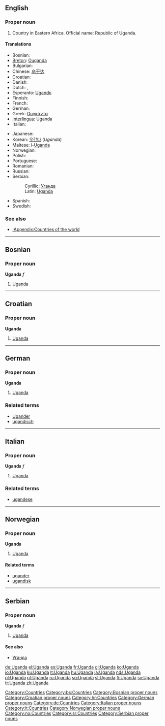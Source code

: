 ==English==
{{wikipedia}}

===Proper noun===
{{en-proper noun}}

# Country in Eastern Africa. Official name: Republic of Uganda.

====Translations====
{{top}}
*Bosnian: {{t-|bs|Uganda|f}}
*[[Breton]]: [[Ouganda]]
* Bulgarian: {{t-|bg|Уганда}}
*Chinese: [[乌干达]]
*Croatian: {{t-|hr|Uganda|f}}
* Danish: {{t-|da|Uganda}}
* Dutch: {{t-|nl|Uganda}}, {{t-|nl|Oeganda}}
*Esperanto: [[Ugando]]
* Finnish: {{t+|fi|Uganda}}
* French: {{t+|fr|Ouganda}}
* German: {{t+|de|Uganda}}
*Greek: [[Ουγκάντα]] {{f}}
*[[Interlingua]]: Uganda
* Italian: {{t-|it|Uganda}}
{{mid}}
* Japanese: {{t+|ja|ウガンダ|tr=Uganda}}
*Korean: [[우간다]] (''Uganda'')
*Maltese: l-[[Uganda]]
* Norwegian: {{t-|no|Uganda}}
* Polish: {{t+|pl|Uganda}}
* Portuguese: {{t+|pt|Uganda}}
* Romanian: {{t-|ro|Uganda|f}}
* Russian: {{t+|ru|Уганда}}
*Serbian:
*:Cyrillic: [[Уганда#Serbian|Уганда]] {{f}}
*:Latin: [[Uganda#Serbian|Uganda]] {{f}}
* Spanish: {{t+|es|Uganda}}
* Swedish: {{t+|sv|Uganda}}
{{bottom}}

===See also===
*[[:Appendix:Countries of the world]]

[[Category:Countries]]

----

==Bosnian==

===Proper noun===
'''Uganda''' ''f''

# [[#English|Uganda]]

[[Category:bs:Countries]]
[[Category:Bosnian proper nouns]]

----

==Croatian==

===Proper noun===
'''Uganda''' {{f}}

# [[#English|Uganda]]

[[Category:Croatian proper nouns]]
[[Category:hr:Countries]]

----

==German==

===Proper noun===
'''Uganda'''

# [[#English|Uganda]]

===Related terms===
*[[Ugander]]
*[[ugandisch]]

[[Category:German proper nouns]]
[[Category:de:Countries]]

----

==Italian==

===Proper noun===
'''Uganda''' ''f''

# [[#English|Uganda]]

===Related terms===
*[[ugandese]]

[[Category:Italian proper nouns]]
[[Category:it:Countries]]

----

==Norwegian==

===Proper noun===
'''Uganda'''

# [[#English|Uganda]]

====Related terms====
*[[ugander]]
*[[ugandisk]]

[[Category:Norwegian proper nouns]]
[[Category:no:Countries]]

----

==Serbian==

===Proper noun===
'''Uganda''' ''f''

# [[#English|Uganda]]

====See also====
*[[Уганда]]

[[Category:sr:Countries]]
[[Category:Serbian proper nouns]]

[[de:Uganda]]
[[el:Uganda]]
[[es:Uganda]]
[[fr:Uganda]]
[[gl:Uganda]]
[[ko:Uganda]]
[[io:Uganda]]
[[ku:Uganda]]
[[lt:Uganda]]
[[hu:Uganda]]
[[ja:Uganda]]
[[nds:Uganda]]
[[pl:Uganda]]
[[pt:Uganda]]
[[ru:Uganda]]
[[sq:Uganda]]
[[sl:Uganda]]
[[fi:Uganda]]
[[sv:Uganda]]
[[tr:Uganda]]
[[zh:Uganda]]